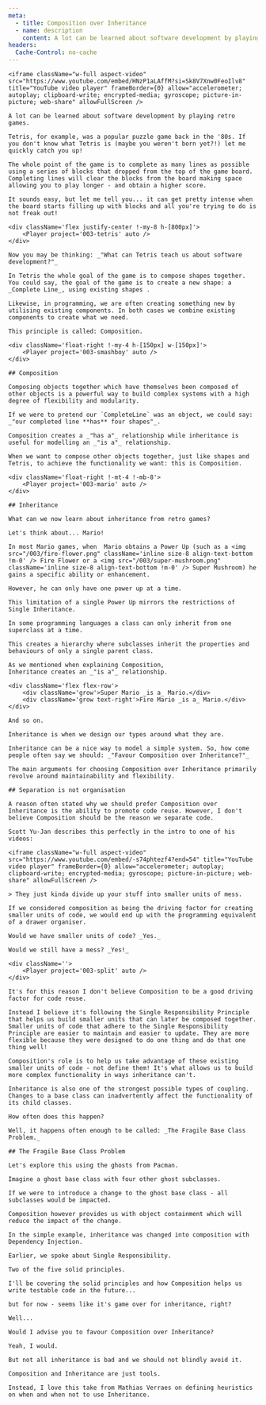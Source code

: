 ```yaml
---
meta:
  - title: Composition over Inheritance
  - name: description
    content: A lot can be learned about software development by playing retro games.
headers:
  Cache-Control: no-cache
---
```




<Default title={frontmatter.meta[0].title}>

    <iframe className="w-full aspect-video" src="https://www.youtube.com/embed/HNzP1aLAffM?si=Sk8V7Xnw0FeoIlv8" title="YouTube video player" frameBorder={0} allow="accelerometer; autoplay; clipboard-write; encrypted-media; gyroscope; picture-in-picture; web-share" allowFullScreen />

    A lot can be learned about software development by playing retro games.

    Tetris, for example, was a popular puzzle game back in the '80s. If you don't know what Tetris is (maybe you weren't born yet?!) let me quickly catch you up!

    The whole point of the game is to complete as many lines as possible using a series of blocks that dropped from the top of the game board. Completing lines will clear the blocks from the board making space allowing you to play longer - and obtain a higher score.

    It sounds easy, but let me tell you... it can get pretty intense when the board starts filling up with blocks and all you're trying to do is not freak out!

    <div className='flex justify-center !-my-8 h-[800px]'>
        <Player project='003-tetris' auto />
    </div>

    Now you may be thinking: _"What can Tetris teach us about software development?"_

    In Tetris the whole goal of the game is to compose shapes together. You could say, the goal of the game is to create a new shape: a _Complete Line_, using existing shapes .

    Likewise, in programming, we are often creating something new by utilising existing components. In both cases we combine existing components to create what we need.

    This principle is called: Composition.

    <div className='float-right !-my-4 h-[150px] w-[150px]'>
        <Player project='003-smashboy' auto />
    </div>

    ## Composition

    Composing objects together which have themselves been composed of other objects is a powerful way to build complex systems with a high degree of flexibility and modularity.

    If we were to pretend our `CompleteLine` was an object, we could say: _"our completed line **has** four shapes"_.

    Composition creates a _"has a"_ relationship while inheritance is useful for modelling an _"is a"_ relationship.

    When we want to compose other objects together, just like shapes and Tetris, to achieve the functionality we want: this is Composition.

    <div className='float-right !-mt-4 !-mb-8'>
        <Player project='003-mario' auto />
    </div>

    ## Inheritance

    What can we now learn about inheritance from retro games?

    Let's think about... Mario!

    In most Mario games, when  Mario obtains a Power Up (such as a <img src="/003/fire-flower.png" className='inline size-8 align-text-bottom !m-0' /> Fire Flower or a <img src="/003/super-mushroom.png" className='inline size-8 align-text-bottom !m-0' /> Super Mushroom) he gains a specific ability or enhancement.

    However, he can only have one power up at a time.

    This limitation of a single Power Up mirrors the restrictions of Single Inheritance.

    In some programming languages a class can only inherit from one superclass at a time.

    This creates a hierarchy where subclasses inherit the properties and behaviours of only a single parent class.

    As we mentioned when explaining Composition,
    Inheritance creates an _"is a"_ relationship.

    <div className='flex flex-row'>
        <div className='grow'>Super Mario _is a_ Mario.</div>
        <div className='grow text-right'>Fire Mario _is a_ Mario.</div>
    </div>

    And so on.

    Inheritance is when we design our types around what they are.

    Inheritance can be a nice way to model a simple system. So, how come people often say we should: _"Favour Composition over Inheritance?"_

    The main arguments for choosing Composition over Inheritance primarily revolve around maintainability and flexibility.

    ## Separation is not organisation

    A reason often stated why we should prefer Composition over Inheritance is the ability to promote code reuse. However, I don't believe Composition should be the reason we separate code.

    Scott Yu-Jan describes this perfectly in the intro to one of his videos:

    <iframe className="w-full aspect-video" src="https://www.youtube.com/embed/-s74phtezf4?end=54" title="YouTube video player" frameBorder={0} allow="accelerometer; autoplay; clipboard-write; encrypted-media; gyroscope; picture-in-picture; web-share" allowFullScreen />

    > They just kinda divide up your stuff into smaller units of mess.

    If we considered composition as being the driving factor for creating smaller units of code, we would end up with the programming equivalent of a drawer organiser.

    Would we have smaller units of code? _Yes._

    Would we still have a mess? _Yes!_

    <div className=''>
        <Player project='003-split' auto />
    </div>

    It's for this reason I don't believe Composition to be a good driving factor for code reuse.

    Instead I believe it's following the Single Responsibility Principle that helps us build smaller units that can later be composed together. Smaller units of code that adhere to the Single Responsibility Principle are easier to maintain and easier to update. They are more flexible because they were designed to do one thing and do that one thing well!

    Composition's role is to help us take advantage of these existing smaller units of code - not define them! It's what allows us to build more complex functionality in ways inheritance can't.

    Inheritance is also one of the strongest possible types of coupling. Changes to a base class can inadvertently affect the functionality of its child classes.

    How often does this happen?

    Well, it happens often enough to be called: _The Fragile Base Class Problem._

    ## The Fragile Base Class Problem

    Let's explore this using the ghosts from Pacman.

    Imagine a ghost base class with four other ghost subclasses.

    If we were to introduce a change to the ghost base class - all subclasses would be impacted.

    Composition however provides us with object containment which will reduce the impact of the change.

    In the simple example, inheritance was changed into composition with Dependency Injection.

    Earlier, we spoke about Single Responsibility.

    Two of the five solid principles.

    I'll be covering the solid principles and how Composition helps us write testable code in the future...

    but for now - seems like it's game over for inheritance, right?

    Well...

    Would I advise you to favour Composition over Inheritance?

    Yeah, I would.

    But not all inheritance is bad and we should not blindly avoid it.

    Composition and Inheritance are just tools.

    Instead, I love this take from Mathias Verraes on defining heuristics on when and when not to use Inheritance.

</Default>
